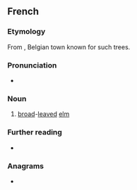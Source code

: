 ==French==

===Etymology===
From {{m|fr|Ypres}}, Belgian town known for such trees.

===Pronunciation===
* {{fr-IPA}}

===Noun===
{{fr-noun|m}}

# [[broad]]-[[leaved]] [[elm]]

===Further reading===
* {{R:TLFi}}

===Anagrams===
* {{l|fr|payeur}}